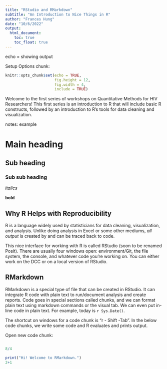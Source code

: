 ```yaml
---
title: "RStudio and RMarkdown"
subtitle: "An Introduction to Nice Things in R"
author: "Frances Hung"
date: "10/6/2022"
output:
  html_document:
    toc: true
    toc_float: true
---
```

echo = showing output

Setup Options chunk:
```r
knitr::opts_chunk$set(echo = TRUE,
                      fig.height = 12,
                      fig.width = 4,
                      include = TRUE)

```

Welcome to the first series of workshops on Quantitative Methods for HIV Researchers! This first series is an introduction to R that will include basic R constructs, followed by an introduction to R's tools for data cleaning and visualization.

notes: example

# Main heading

## Sub heading

### Sub sub heading

*italics*

**bold**

## Why R Helps with Reproducibility

R is a language widely used by statisticians for data cleaning, visualization, and analysis. Unlike doing analysis in Excel or some other mediums, *all output* is created by and can be traced back to code. 

This nice interface for working with R is called RStudio (soon to be renamed Posit). There are usually four windows open: environment/Git, the file system, the console, and whatever code you're working on. You can either work on the DCC or on a local version of RStudio.

## RMarkdown

RMarkdown is a special type of file that can be created in RStudio. It can integrate R code with plain text to run/document analysis and create reports. Code goes in special sections called chunks, and we can format plain text using markdown commands or the visual tab. We can even put in-line code in plain text. For example, today is `r Sys.Date()`.

The shortcut on windows for a code chunk is "r - Shift -Tab". In the below code chunks, we write some code and R evaluates and prints output.

Open new code chunk:
```r

```


```r
8/4
```



```r
print("Hi! Welcome to RMarkdown.")
2+1
```


